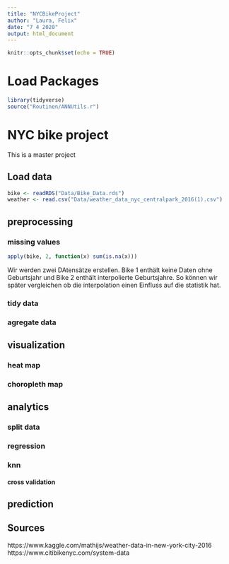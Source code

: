```yaml
---
title: "NYCBikeProject"
author: "Laura, Felix"
date: "7 4 2020"
output: html_document
---
```


```r
knitr::opts_chunk$set(echo = TRUE)
```

# Load Packages

```r
library(tidyverse)
source("Routinen/ANNUtils.r")
```


# NYC bike project

This is a master project

## Load data

```r
bike <- readRDS("Data/Bike_Data.rds")
weather <- read.csv("Data/weather_data_nyc_centralpark_2016(1).csv")
```

## preprocessing


### missing values

```r
apply(bike, 2, function(x) sum(is.na(x)))
```

Wir werden zwei DAtensätze erstellen. Bike 1 enthält keine Daten ohne Geburtsjahr und Bike 2 enthält interpolierte Geburtsjahre. So können wir später vergleichen ob die interpolation einen Einfluss auf die statistik hat.

### tidy data

### agregate data


## visualization

### heat map

### choropleth map

## analytics

### split data

### regression

### knn

#### cross validation

## prediction



## Sources
https://www.kaggle.com/mathijs/weather-data-in-new-york-city-2016
https://www.citibikenyc.com/system-data